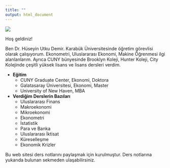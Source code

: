 ```yaml
---
title: ""
output: html_document
---
```


![](a.jpg)

Hoş geldiniz!

Ben Dr. Hüseyin Utku Demir. Karabük Üniversitesinde öğretim görevlisi olarak çalışıyorum. Ekonometri, Uluslararası Ekonomi, Makine Öğrenmesi ilgi alanlanlarım. Ayrıca CUNY bünyesinde Brooklyn Koleji, Hunter Koleji, City Kolejinde çeşitli yüksek lisans ve lisans dersleri verdim. 

- **Eğitim**
  - CUNY Graduate Center, Ekonomi, Doktora
  - Galatasaray Üniversitesi, Ekonomi, Master
  - University of New Haven, MBA

- **Verdiğim Derslerin Bazıları**
  - Uluslararası Finans
  - Makroekonomi
  - Mikroekonomi
  - Ekonometri
  - İstatistik
  - Para ve Banka
  - Uluslararası İktisat
  - Küreselleşme
  - Ekonomik Krizler

Bu web sitesi ders notlarını paylaşmak için kurulmuştur. Ders notlarına yukarıda bulunan sekmeden ulaşabilirsiniz.
